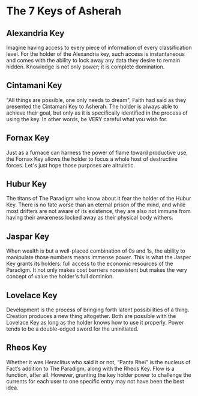 
# The 7 Keys of Asherah

## Alexandria Key

Imagine having access to every piece of information of every classification level. For the holder of the Alexandria key, such access is instantaneous and comes with the ability to lock away any data they desire to remain hidden. Knowledge is not only power; it is complete domination.

## Cintamani Key

"All things are possible, one only needs to dream", Faith had said as they presented the Cintamani Key to Asherah. The holder is always able to achieve their goal, but only as it is specifically identified in the process of using the key. In other words, be VERY careful what you wish for.

## Fornax Key

Just as a furnace can harness the power of flame toward productive use, the Fornax Key allows the holder to focus a whole host of destructive forces. Let's just hope those purposes are altruistic.

## Hubur Key

The titans of The Paradigm who know about it fear the holder of the Hubur Key. There is no fate worse than an eternal prison of the mind, and while most drifters are not aware of its existence, they are also not immune from having their awareness locked away as their physical body withers.

## Jaspar Key

When wealth is but a well-placed combination of 0s and 1s, the ability to manipulate those numbers means immense power. This is what the Jasper Key grants its holders: full access to the economic resources of the Paradigm. It not only makes cost barriers nonexistent but makes the very concept of value the holder's full dominion.

## Lovelace Key

Development is the process of bringing forth latent possibilities of a thing. Creation produces a new thing altogether. Both are possible with the Lovelace Key as long as the holder knows how to use it properly. Power tends to be a double-edged sword for the uninitiated.

## Rheos Key

Whether it was Heraclitus who said it or not, “Panta Rhei” is the nucleus of Fact’s addition to The Paradigm, along with the Rheos Key. Flow is a function, after all. However, granting the key holder power to challenge the currents for each user to one specific entry may not have been the best idea.

